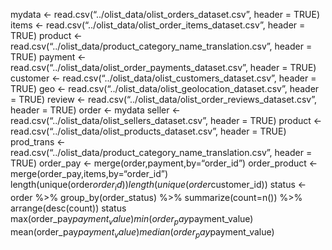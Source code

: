 mydata <- read.csv("../olist_data/olist_orders_dataset.csv", header = TRUE)
items <- read.csv("../olist_data/olist_order_items_dataset.csv", header = TRUE)
product <- read.csv("../olist_data/product_category_name_translation.csv", header = TRUE)
payment <- read.csv("../olist_data/olist_order_payments_dataset.csv", header = TRUE)
customer <- read.csv("../olist_data/olist_customers_dataset.csv", header = TRUE)
geo <- read.csv("../olist_data/olist_geolocation_dataset.csv", header = TRUE)
review <- read.csv("../olist_data/olist_order_reviews_dataset.csv", header = TRUE)
order <- mydata
seller <- read.csv("../olist_data/olist_sellers_dataset.csv", header = TRUE)
product <- read.csv("../olist_data/olist_products_dataset.csv", header = TRUE)
prod_trans <- read.csv("../olist_data/product_category_name_translation.csv", header = TRUE)
order_pay <- merge(order,payment,by="order_id")
order_product <- merge(order_pay,items,by="order_id")
length(unique(order$order_id))
length(unique(order$customer_id))
status <- order %>% group_by(order_status) %>% summarize(count=n()) %>% arrange(desc(count))
status
max(order_pay$payment_value)
min(order_pay$payment_value)
mean(order_pay$payment_value)
median(order_pay$payment_value)

